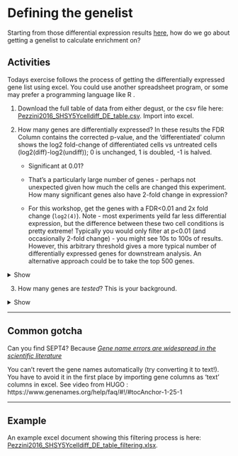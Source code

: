 # Defining the genelist

Starting from those differential expression results [here](http://degust.erc.monash.edu/degust/compare.html?code=5b2c7805ab8f8c5f2dc8c72e61b049b0#?plot=mds), how do we go about getting a genelist to calculate enrichment on? 


## Activities

Todays exercise follows the process of getting the differentially expressed gene list using excel. You could use another spreadsheet program, or some may prefer a programming language like R .

1. Download the full table of data from either degust, or the csv file here:
[Pezzini2016_SHSY5Ycelldiff_DE_table.csv](https://monashbioinformaticsplatform.github.io/enrichment_analysis_workshop/data/Pezzini2016_SHSY5Ycelldiff_DE_table.csv). Import into excel. <!-- File>Import --> 

2. How many genes are differentially expressed? In these results the FDR Column contains the corrected p-value, and the 'differentiated' column shows the log2 fold-change of differentiated cells vs untreated cells (log2(diff)-log2(undiff)); 0 is unchanged, 1 is doubled, -1 is halved.

    - Significant at 0.01?
    
    - That's a particularly large number of genes - perhaps not unexpected given how much the cells are changed this experiment. How many significant genes also have 2-fold change in expression?

    - For this workshop, get the genes with a FDR<0.01 and 2x fold change (`log2(4)`). Note - most experiments yeild far less differential expression, but the difference between these two cell conditions is pretty extreme! Typically you would only filter at p<0.01 (and occasionally 2-fold change) - you might see 10s to 100s of results. However, this arbitrary threshold gives a more typical number of differentially expressed genes for downstream analysis. An alternative approach could be to take the top 500 genes.

<details>
<summary>Show</summary>
There are 4923 differentially expressed genes, 2149 of which have a 2-fold change in expression. With the aggressive filtering, there are 792 genes left.
</details>

3. How many genes are _tested_? This is your background.

<details>
<summary>Show</summary>
14420 genes tested.
</details>

<!--But with ~20k human genes - why are there genes missing? **14420** --> 

---

## Common gotcha

Can you find SEPT4? Because [_Gene name errors are widespread in the scientific literature_](https://genomebiology.biomedcentral.com/articles/10.1186/s13059-016-1044-7)

You can't revert the gene names automatically (try converting it to text!). You have to avoid it in the first place by importing gene columns as 'text' columns in excel.  See video from HUGO : https://www.genenames.org/help/faq/#!/#tocAnchor-1-25-1

<!--NB: You can ignore these for this workshop, but you want this to be right for publication!-->

---

## Example

An example excel document showing this filtering process is here: [Pezzini2016_SHSY5Ycelldiff_DE_table_filtering.xlsx](https://monashbioinformaticsplatform.github.io/enrichment_analysis_workshop/data/Pezzini2016_SHSY5Ycelldiff_DE_table_filtering.xlsx). 